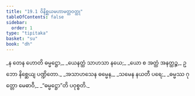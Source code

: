 ```yaml
---
title: "19.1 ဝိနိစ္ဆယမဟာမတ္တဝတ္ထု"
tableOfContents: false
sidebar:
  order: 1
type: "tipitaka"
basket: "su"
book: "dh"
---
```



<DynamicBreadcrumb />

<Division number="256" book="dh" e="ch" v="18" p="50">

<Paragraph number="277" type="verses" book="dh">
_န တေန ဟောတိ ဓမ္မဋ္ဌော,_  
_ယေနတ္ထံ သာဟသာ နယေ;_  
_ယော စ အတ္ထံ အနတ္ထဉ္စ,_  
ဥဘော နိစ္ဆေယျ ပဏ္ဍိတော._  

</Paragraph>

</Division>
<Division number="257" book="dh" e="ch" v="18" p="50">

<Paragraph number="278" type="verses" book="dh">
_အသာဟသေန ဓမ္မေန,_  
_သမေန နယတီ ပရေ;_  
_ဓမ္မဿ ဂုတ္တော မေဓာဝီ,_  
_“ဓမ္မဋ္ဌော”တိ ပဝုစ္စတိ._
</Paragraph>
</Division>